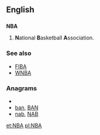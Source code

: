 ==English==
{{wikipedia|National Basketball Association}}

==={{initialism}}===
'''NBA'''

# {{US|Canada|sport}} '''N'''ational '''B'''asketball '''A'''ssociation.

===See also===
*[[FIBA]]
*[[WNBA]]

===Anagrams===
* {{alphagram|[[ABN#English|ABN]]}} 
* [[ban#English|ban]], [[BAN#English|BAN]]
* [[nab#English|nab]], [[NAB#English|NAB]]

[[et:NBA]]
[[pl:NBA]]